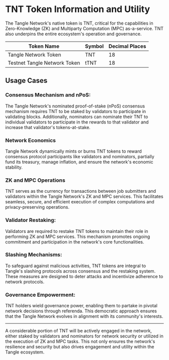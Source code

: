 # TNT Token Information and Utility

The Tangle Network's native token is TNT, critical for the capabilities in Zero-Knowledge (ZK) and Multiparty Computation (MPC) as-a-service. TNT also underpins the entire ecosystem's operation and governance.

| Token Name                   | Symbol | Decimal Places |
| ---------------------------- | ------ | -------------- |
| Tangle Network Token         | TNT    | 18             |
| Testnet Tangle Network Token | tTNT   | 18             |

## Usage Cases

### Consensus Mechanism and nPoS:

The Tangle Network's nominated proof-of-stake (nPoS) consensus mechanism requires TNT to be staked by validators to participate in validating blocks. Additionally, nominators can nominate their TNT to individual validators to participate in the rewards to that validator and increase that validator's tokens-at-stake.

### Network Economics

Tangle Network dynamically mints or burns TNT tokens to reward consensus protocol participants like validators and nominators, partially fund its treasury, manage inflation, and ensure the network's economic stability.

### ZK and MPC Operations

TNT serves as the currency for transactions between job submitters and validators within the Tangle Network's ZK and MPC services. This facilitates seamless, secure, and efficient execution of complex computations and privacy-preserving operations.

### Validator Restaking:

Validators are required to restake TNT tokens to maintain their role in performing ZK and MPC services. This mechanism promotes ongoing commitment and participation in the network's core functionalities.

### Slashing Mechanisms:

To safeguard against malicious activities, TNT tokens are integral to Tangle's slashing protocols across consensus and the restaking system. These measures are designed to deter attacks and incentivize adherence to network protocols.

### Governance Empowerment:

TNT holders wield governance power, enabling them to partake in pivotal network decisions through referenda. This democratic approach ensures that the Tangle Network evolves in alignment with its community's interests.

---

A considerable portion of TNT will be actively engaged in the network, either staked by validators and nominators for network security or utilized in the execution of ZK and MPC tasks. This not only ensures the network's resilience and security but also drives engagement and utility within the Tangle ecosystem.
